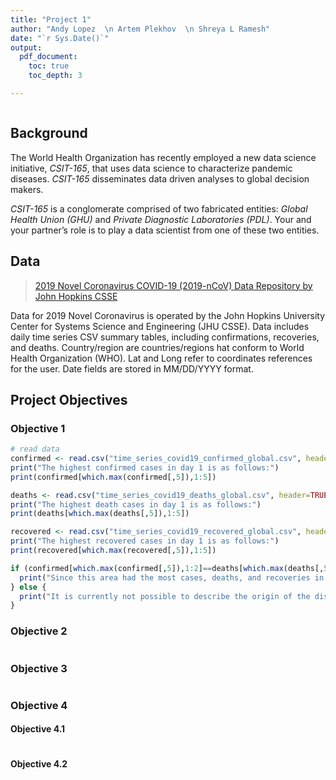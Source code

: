 ---
title: "Project 1"
author: "Andy Lopez  \n Artem Plekhov  \n Shreya L Ramesh"
date: "`r Sys.Date()`"
output: 
  pdf_document:
    toc: true
    toc_depth: 3

---
```{r setup, include = FALSE}
```

## Background
The World Health Organization has recently employed a new data science initiative, *CSIT-165*, that uses data science to characterize pandemic diseases. 
*CSIT-165* disseminates data driven analyses to global decision makers.

*CSIT-165* is a conglomerate comprised of two fabricated entities: *Global Health Union (GHU)* and *Private Diagnostic Laboratories (PDL)*. 
Your and your partner's role is to play a data scientist from one of these two entities.

## Data
> [2019 Novel Coronavirus COVID-19 (2019-nCoV) Data Repository by John Hopkins CSSE](https://github.com/CSSEGISandData/COVID-19/tree/master/csse_covid_19_data/csse_covid_19_time_series)

Data for 2019 Novel Coronavirus is operated by the John Hopkins University Center for Systems Science and Engineering (JHU CSSE).
Data includes daily time series CSV summary tables, including confirmations, recoveries, and deaths. 
Country/region are countries/regions hat conform to World Health Organization (WHO).
Lat and Long refer to coordinates references for the user. 
Date fields are stored in MM/DD/YYYY format.

## Project Objectives

### Objective 1
```{r echo=TRUE}
# read data
confirmed <- read.csv("time_series_covid19_confirmed_global.csv", header=TRUE)
print("The highest confirmed cases in day 1 is as follows:")
print(confirmed[which.max(confirmed[,5]),1:5])

deaths <- read.csv("time_series_covid19_deaths_global.csv", header=TRUE)
print("The highest death cases in day 1 is as follows:")
print(deaths[which.max(deaths[,5]),1:5])

recovered <- read.csv("time_series_covid19_recovered_global.csv", header=TRUE)
print("The highest recovered cases in day 1 is as follows:")
print(recovered[which.max(recovered[,5]),1:5])

if (confirmed[which.max(confirmed[,5]),1:2]==deaths[which.max(deaths[,5]),1:2] && confirmed[which.max(confirmed[,5]),1:2]==recovered[which.max(recovered[,5]),1:2]) {
  print("Since this area had the most cases, deaths, and recoveries in the first day, it is likely the origin")
} else {
  print("It is currently not possible to describe the origin of the disease")
}

```

### Objective 2
```{r ob2}

```

### Objective 3
```{r ob3}

```

### Objective 4

#### Objective 4.1
```{r ob4.1}

```

#### Objective 4.2
```{r ob4.2}

```

